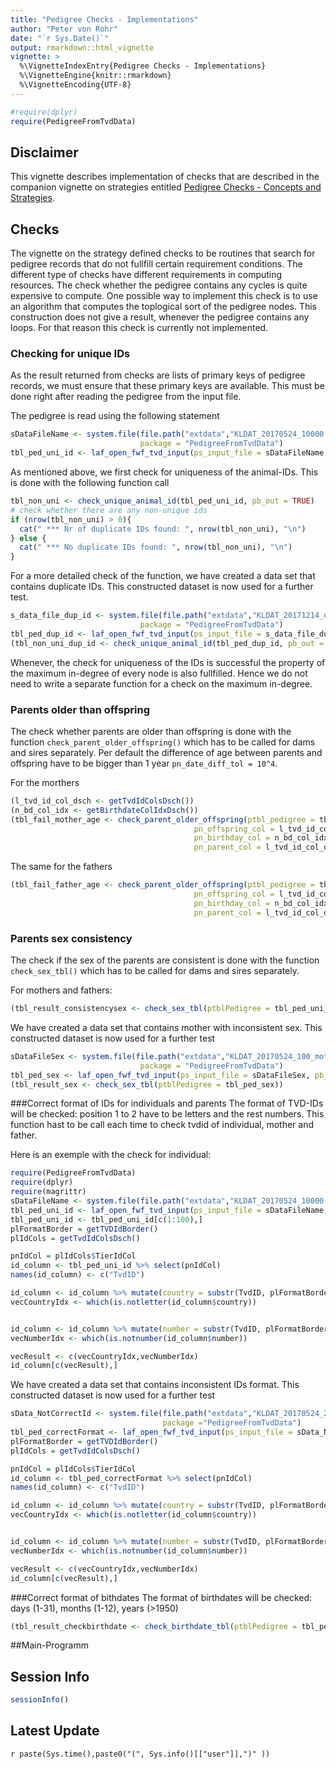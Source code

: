 ```yaml
---
title: "Pedigree Checks - Implementations"
author: "Peter von Rohr"
date: "`r Sys.Date()`"
output: rmarkdown::html_vignette
vignette: >
  %\VignetteIndexEntry{Pedigree Checks - Implementations}
  %\VignetteEngine{knitr::rmarkdown}
  %\VignetteEncoding{UTF-8}
---
```


```r
#require(dplyr)
require(PedigreeFromTvdData)
```

## Disclaimer
This vignette describes implementation of checks that are described in the companion vignette on strategies entitled [Pedigree Checks - Concepts and Strategies](ConsistencyCheckStrategy.html). 

## Checks
The vignette on the strategy defined checks to be routines that search for pedigree records that do not fullfill certain requirement conditions. The different type of checks have different requirements in computing resources. The check whether the pedigree contains any cycles is quite expensive to compute. One possible way to implement this check is to use an algorithm that computes the toplogical sort of the pedigree nodes. This construction does not give a result, whenever the pedigree contains any loops. For that reason this check is currently not implemented. 

### Checking for unique IDs
As the result returned from checks are lists of primary keys of pedigree records, we must ensure that these primary keys are available. This must be done right after reading the pedigree from the input file.

The pedigree is read using the following statement

```r
sDataFileName <- system.file(file.path("extdata","KLDAT_20170524_10000.txt"), 
                             package = "PedigreeFromTvdData")
tbl_ped_uni_id <- laf_open_fwf_tvd_input(ps_input_file = sDataFileName, pb_out = TRUE)
```

As mentioned above, we first check for uniqueness of the animal-IDs. This is done with the following function call

```r
tbl_non_uni <- check_unique_animal_id(tbl_ped_uni_id, pb_out = TRUE)
# check whether there are any non-unique ids
if (nrow(tbl_non_uni) > 0){
  cat(" *** Nr of duplicate IDs found: ", nrow(tbl_non_uni), "\n")
} else {
  cat(" *** No duplicate IDs found: ", nrow(tbl_non_uni), "\n")
}
```

For a more detailed check of the function, we have created a data set that contains duplicate IDs. This constructed dataset is now used for a further test.

```r
s_data_file_dup_id <- system.file(file.path("extdata","KLDAT_20171214_dup_id_100.txt"), 
                             package = "PedigreeFromTvdData")
tbl_ped_dup_id <- laf_open_fwf_tvd_input(ps_input_file = s_data_file_dup_id, pb_out = TRUE)
(tbl_non_uni_dup_id <- check_unique_animal_id(tbl_ped_dup_id, pb_out = TRUE))
```

Whenever, the check for uniqueness of the IDs is successful the property of the maximum in-degree of every node is also fullfilled. Hence we do not need to write a separate function for a check on the maximum in-degree.

### Parents older than offspring
The check whether parents are older than offspring is done with the function `check_parent_older_offspring()` which has to be called for dams and sires separately. Per default the difference of age between parents and offspring have to be bigger than 1 year `pn_date_diff_tol = 10^4`.

For the morthers

```r
(l_tvd_id_col_dsch <- getTvdIdColsDsch())
(n_bd_col_idx <- getBirthdateColIdxDsch())
(tbl_fail_mother_age <- check_parent_older_offspring(ptbl_pedigree = tbl_ped_uni_id, 
                                         pn_offspring_col = l_tvd_id_col_dsch$TierIdCol, 
                                         pn_birthday_col = n_bd_col_idx, 
                                         pn_parent_col = l_tvd_id_col_dsch$MutterIdCol))
```

The same for the fathers

```r
(tbl_fail_father_age <- check_parent_older_offspring(ptbl_pedigree = tbl_ped_uni_id, 
                                         pn_offspring_col = l_tvd_id_col_dsch$TierIdCol, 
                                         pn_birthday_col = n_bd_col_idx, 
                                         pn_parent_col = l_tvd_id_col_dsch$VaterIdCol))
```

### Parents sex consistency
The check if the sex of the parents are consistent is done with the function `check_sex_tbl()` which has to be called for dams and sires separately. 

For mothers and fathers:
```r
(tbl_result_consistencysex <- check_sex_tbl(ptblPedigree = tbl_ped_uni_id))
```

We have created a data set that contains mother with inconsistent sex. This constructed dataset is now used for a further test
```r
sDataFileSex <- system.file(file.path("extdata","KLDAT_20170524_100_mother_sex.txt"), 
                             package = "PedigreeFromTvdData")
tbl_ped_sex <- laf_open_fwf_tvd_input(ps_input_file = sDataFileSex, pb_out = TRUE)
(tbl_result_sex <- check_sex_tbl(ptblPedigree = tbl_ped_sex))
```

###Correct format of IDs for individuals and parents
The format of TVD-IDs will be checked: position 1 to 2 have to be letters and the rest numbers.
This function hast to be call each time to check tvdid of individual, mother and father.

Here is an exemple with the check for individual:

```r
require(PedigreeFromTvdData)
require(dplyr)
require(magrittr)
sDataFileName <- system.file(file.path("extdata","KLDAT_20170524_10000.txt"),package = "PedigreeFromTvdData")
tbl_ped_uni_id <- laf_open_fwf_tvd_input(ps_input_file = sDataFileName, pb_out = TRUE)
tbl_ped_uni_id <- tbl_ped_uni_id[c(1:100),]
plFormatBorder = getTVDIdBorder()
plIdCols = getTvdIdColsDsch()

pnIdCol = plIdCols$TierIdCol
id_column <- tbl_ped_uni_id %>% select(pnIdCol)
names(id_column) <- c("TvdID")

id_column <- id_column %>% mutate(country = substr(TvdID, plFormatBorder$TVDCountry$lower, plFormatBorder$TVDCountry$upper))
vecCountryIdx <- which(is.notletter(id_column$country))


id_column <- id_column %>% mutate(number = substr(TvdID, plFormatBorder$TVDNumber$lower, plFormatBorder$TVDNumber$upper))
vecNumberIdx <- which(is.notnumber(id_column$number))

vecResult <- c(vecCountryIdx,vecNumberIdx)
id_column[c(vecResult),]
```

We have created a data set that contains inconsistent IDs format. This constructed dataset is now used for a further test
```r
sData_NotCorrectId <- system.file(file.path("extdata","KLDAT_20170524_20_notcorrectId.txt"),
                                  package ="PedigreeFromTvdData")
tbl_ped_correctFormat <- laf_open_fwf_tvd_input(ps_input_file = sData_NotCorrectId, pb_out = TRUE)
plFormatBorder = getTVDIdBorder()
plIdCols = getTvdIdColsDsch()

pnIdCol = plIdCols$TierIdCol
id_column <- tbl_ped_correctFormat %>% select(pnIdCol)
names(id_column) <- c("TvdID")

id_column <- id_column %>% mutate(country = substr(TvdID, plFormatBorder$TVDCountry$lower, plFormatBorder$TVDCountry$upper))
vecCountryIdx <- which(is.notletter(id_column$country))


id_column <- id_column %>% mutate(number = substr(TvdID, plFormatBorder$TVDNumber$lower, plFormatBorder$TVDNumber$upper))
vecNumberIdx <- which(is.notnumber(id_column$number))

vecResult <- c(vecCountryIdx,vecNumberIdx)
id_column[c(vecResult),]

```


###Correct format of bithdates
The format of birthdates will be checked: days (1-31), months (1-12), years (>1950)

```r
(tbl_result_checkbirthdate <- check_birthdate_tbl(ptblPedigree = tbl_ped_uni_id))
```


##Main-Programm

## Session Info
```r
sessionInfo()
```


## Latest Update
`r paste(Sys.time(),paste0("(", Sys.info()[["user"]],")" ))`

